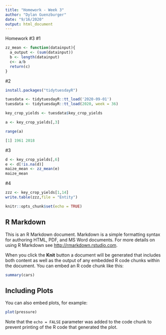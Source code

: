 ---
title: "Homework - Week 3"
author: "Dylan Guenzburger"
date: "9/16/2020"
output: html_document
---

Homework #3
#1
```{r}
zz_mean <- function(datainput){
  a_output <- (sum(datainput)) 
  b <- length(datainput)
  c<- a/b
  return(c)
}
```

#2
```{r}
install.packages("tidytuesdayR")

tuesdata <- tidytuesdayR::tt_load('2020-09-01')
tuesdata <- tidytuesdayR::tt_load(2020, week = 36)

key_crop_yields <- tuesdata$key_crop_yields

a <- key_crop_yields[,3]

range(a)

[1] 1961 2018
```
#3
```{r}
d <- key_crop_yields[,6]
e <- d[!is.na(d)]
maize_mean <- zz_mean(e)
maize_mean
```

#4
```{r}
zzz <- key_crop_yields[1,14]
write.table(zzz,file = "Entity")
```



```{r setup, include=FALSE}
knitr::opts_chunk$set(echo = TRUE)
```

## R Markdown

This is an R Markdown document. Markdown is a simple formatting syntax for authoring HTML, PDF, and MS Word documents. For more details on using R Markdown see <http://rmarkdown.rstudio.com>.

When you click the **Knit** button a document will be generated that includes both content as well as the output of any embedded R code chunks within the document. You can embed an R code chunk like this:

```{r cars}
summary(cars)
```

## Including Plots

You can also embed plots, for example:

```{r pressure, echo=FALSE}
plot(pressure)
```

Note that the `echo = FALSE` parameter was added to the code chunk to prevent printing of the R code that generated the plot.
